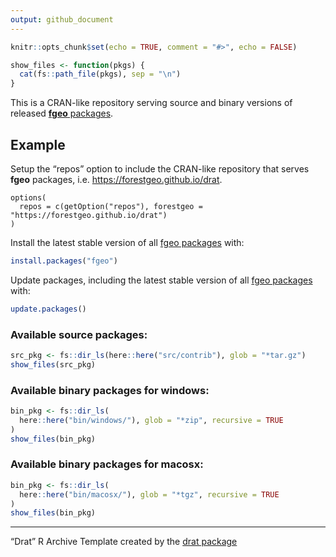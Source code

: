 ```yaml
---
output: github_document
---
```


```r
knitr::opts_chunk$set(echo = TRUE, comment = "#>", echo = FALSE)

show_files <- function(pkgs) {
  cat(fs::path_file(pkgs), sep = "\n")
}
```

This is a CRAN-like repository serving source and binary versions of released [__fgeo__ packages](https://forestgeo.github.io/fgeo/).

## Example

Setup the "repos" option to include the CRAN-like repository that serves __fgeo__ packages, i.e.  <https://forestgeo.github.io/drat>.

```
options(
  repos = c(getOption("repos"), forestgeo = "https://forestgeo.github.io/drat")
)
```

Install the latest stable version of all [fgeo packages](https://forestgeo.github.io/fgeo/) with:

```R
install.packages("fgeo")
```

Update packages, including the latest stable version of all [fgeo packages](https://forestgeo.github.io/fgeo/) with:

```R
update.packages()
```

### Available source packages:

```r
src_pkg <- fs::dir_ls(here::here("src/contrib"), glob = "*tar.gz")
show_files(src_pkg)
```

### Available binary packages for windows:

```r
bin_pkg <- fs::dir_ls(
  here::here("bin/windows/"), glob = "*zip", recursive = TRUE
)
show_files(bin_pkg)
```

### Available binary packages for macosx:

```r
bin_pkg <- fs::dir_ls(
  here::here("bin/macosx/"), glob = "*tgz", recursive = TRUE
)
show_files(bin_pkg)
```

---

"Drat" R Archive Template created by the [drat package](https://CRAN.R-project.org/package=drat)
